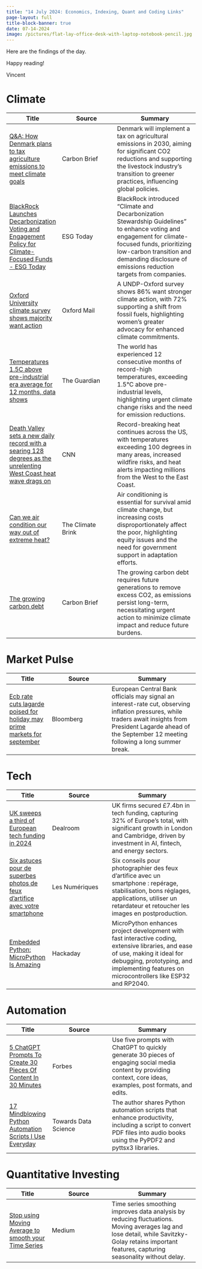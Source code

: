 ```yaml
---
title: "14 July 2024: Economics, Indexing, Quant and Coding Links"
page-layout: full
title-block-banner: true
date: 07-14-2024
image: /pictures/flat-lay-office-desk-with-laptop-notebook-pencil.jpg
---
```


Here are the findings of the day.

Happy reading!

Vincent


# Climate

| Title | Source | Summary |
|-----|-------|----------|
| [Q&A: How Denmark plans to tax agriculture emissions to meet climate goals](https://www.carbonbrief.org/qa-how-denmark-plans-to-tax-agriculture-emissions-to-meet-climate-goals/) | Carbon Brief | Denmark will implement a tax on agricultural emissions in 2030, aiming for significant CO2 reductions and supporting the livestock industry's transition to greener practices, influencing global policies.  | 
| [BlackRock Launches Decarbonization Voting and Engagement Policy for Climate-Focused Funds - ESG Today](https://www.esgtoday.com/blackrock-launches-decarbonization-voting-and-engagement-policy-for-climate-focused-funds/) | ESG Today | BlackRock introduced "Climate and Decarbonization Stewardship Guidelines" to enhance voting and engagement for climate-focused funds, prioritizing low-carbon transition and demanding disclosure of emissions reduction targets from companies.  | 
| [Oxford University climate survey shows majority want action](https://www.oxfordmail.co.uk/news/24401044.oxford-university-climate-survey-shows-majority-want-action/) | Oxford Mail | A UNDP-Oxford survey shows 86% want stronger climate action, with 72% supporting a shift from fossil fuels, highlighting women's greater advocacy for enhanced climate commitments.  | 
| [Temperatures 1.5C above pre-industrial era average for 12 months, data shows](https://www.theguardian.com/environment/article/2024/jul/08/temperatures-1-point-5c-above-pre-industrial-era-average-for-12-months-data-shows) | The Guardian | The world has experienced 12 consecutive months of record-high temperatures, exceeding 1.5°C above pre-industrial levels, highlighting urgent climate change risks and the need for emission reductions.  | 
| [Death Valley sets a new daily record with a searing 128 degrees as the unrelenting West Coast heat wave drags on](https://www.cnn.com/2024/07/07/weather/west-coast-heat-wave-california-nevada-oregon/index.html) | CNN | Record-breaking heat continues across the US, with temperatures exceeding 100 degrees in many areas, increased wildfire risks, and heat alerts impacting millions from the West to the East Coast.  | 
| [Can we air condition our way out of extreme heat?](https://www.theclimatebrink.com/p/can-we-air-condition-our-way-out) | The Climate Brink | Air conditioning is essential for survival amid climate change, but increasing costs disproportionately affect the poor, highlighting equity issues and the need for government support in adaptation efforts.  | 
| [The growing carbon debt](https://www.theclimatebrink.com/p/the-growing-carbon-debt) | Carbon Brief | The growing carbon debt requires future generations to remove excess CO2, as emissions persist long-term, necessitating urgent action to minimize climate impact and reduce future burdens.  | 


# Market Pulse

| Title | Source | Summary |
|-----|-------|----------|
| [Ecb rate cuts lagarde poised for holiday may prime markets for september](https://www.bloomberg.com/news/articles/2024-07-13/ecb-rate-cuts-lagarde-poised-for-holiday-may-prime-markets-for-september?srnd=economics-v2&sref=ZPVkTM30) | Bloomberg | European Central Bank officials may signal an interest-rate cut, observing inflation pressures, while traders await insights from President Lagarde ahead of the September 12 meeting following a long summer break.  | 


# Tech

| Title | Source | Summary |
|-----|-------|----------|
| [UK sweeps a third of European tech funding in 2024](https://www.cityam.com/uk-sweeps-a-third-of-european-tech-funding-in-2024-as-london-and-cambridge-boom/) | Dealroom | UK firms secured £7.4bn in tech funding, capturing 32% of Europe’s total, with significant growth in London and Cambridge, driven by investment in AI, fintech, and energy sectors.  | 
| [Six astuces pour de superbes photos de feux d'artifice avec votre smartphone](https://www.lesnumeriques.com/photo/six-astuces-pour-de-superbes-photos-de-feux-d-artifice-avec-votre-smartphone-a224069.html) | Les Numériques | Six conseils pour photographier des feux d'artifice avec un smartphone : repérage, stabilisation, bons réglages, applications, utiliser un retardateur et retoucher les images en postproduction.  | 
| [Embedded Python: MicroPython Is Amazing](https://hackaday.com/2024/07/11/embedded-python-micropython-is-amazing/) | Hackaday | MicroPython enhances project development with fast interactive coding, extensive libraries, and ease of use, making it ideal for debugging, prototyping, and implementing features on microcontrollers like ESP32 and RP2040.  | 


# Automation

| Title | Source | Summary |
|-----|-------|----------|
| [5 ChatGPT Prompts To Create 30 Pieces Of Content In 30 Minutes](https://www.forbes.com/sites/jodiecook/2024/07/12/5-chatgpt-prompts-to-create-30-pieces-of-content-in-30-minutes/) | Forbes | Use five prompts with ChatGPT to quickly generate 30 pieces of engaging social media content by providing context, core ideas, examples, post formats, and edits.  | 
| [17 Mindblowing Python Automation Scripts I Use Everyday](https://medium.com/pythoneers/17-mindblowing-python-automation-scripts-i-use-everyday-523fb1eb9284) | Towards Data Science | The author shares Python automation scripts that enhance productivity, including a script to convert PDF files into audio books using the PyPDF2 and pyttsx3 libraries.  | 


# Quantitative Investing

| Title | Source | Summary |
|-----|-------|----------|
| [Stop using Moving Average to smooth your Time Series](https://medium.com/bip-xtech/stop-using-moving-average-to-smooth-your-time-series-2179af9ed59b) | Medium | Time series smoothing improves data analysis by reducing fluctuations. Moving averages lag and lose detail, while Savitzky-Golay retains important features, capturing seasonality without delay.  | 
